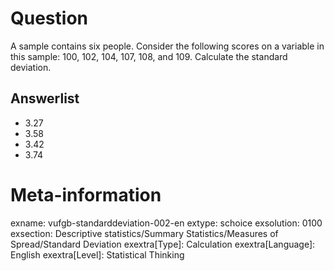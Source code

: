 Question
========
A sample contains six people. Consider the following scores on a variable in this sample: 100, 102, 104, 107, 108, and 109. Calculate the standard deviation.

Answerlist
----------
* 3.27
* 3.58
* 3.42
* 3.74

Meta-information
================
exname: vufgb-standarddeviation-002-en
extype: schoice
exsolution: 0100
exsection: Descriptive statistics/Summary Statistics/Measures of Spread/Standard Deviation
exextra[Type]: Calculation
exextra[Language]: English
exextra[Level]: Statistical Thinking